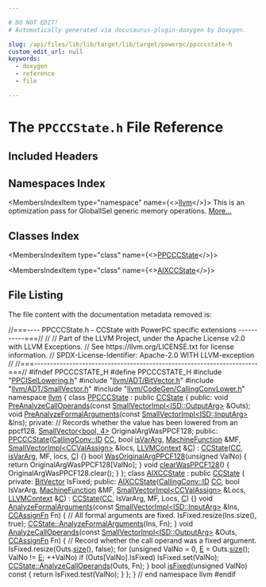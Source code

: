 ```yaml
---

# DO NOT EDIT!
# Automatically generated via docusaurus-plugin-doxygen by Doxygen.

slug: /api/files/lib/lib/target/lib/target/powerpc/ppcccstate-h
custom_edit_url: null
keywords:
  - doxygen
  - reference
  - file

---
```





# The `PPCCCState.h` File Reference

<DoxygenPage pluginConfig={pluginConfig}>



## Included Headers

<IncludesList>
<IncludesListItem
  filePath="PPCISelLowering.h"
  permalink="/docs/api/files/lib/lib/target/lib/target/powerpc/ppcisellowering-h"
  isLocal="true" />
<IncludesListItem
  filePath="llvm/ADT/BitVector.h"
  permalink="/docs/api/files/include/include/llvm/include/llvm/adt/bitvector-h"
  isLocal="true" />
<IncludesListItem
  filePath="llvm/ADT/SmallVector.h"
  permalink="/docs/api/files/include/include/llvm/include/llvm/adt/smallvector-h"
  isLocal="true" />
<IncludesListItem
  filePath="llvm/CodeGen/CallingConvLower.h"
  permalink="/docs/api/files/include/include/llvm/include/llvm/codegen/callingconvlower-h"
  isLocal="true" />
</IncludesList>

## Namespaces Index

<MembersIndex>

<MembersIndexItem
  type="namespace"
  name={<><a href="/docs/api/namespaces/llvm">llvm</a></>}>
This is an optimization pass for GlobalISel generic memory operations. <a href="/docs/api/namespaces/llvm/#details">More...</a>
</MembersIndexItem>

</MembersIndex>

## Classes Index

<MembersIndex>

<MembersIndexItem
  type="class"
  name={<><a href="/docs/api/classes/llvm/ppcccstate">PPCCCState</a></>}>
</MembersIndexItem>

<MembersIndexItem
  type="class"
  name={<><a href="/docs/api/classes/llvm/aixccstate">AIXCCState</a></>}>
</MembersIndexItem>

</MembersIndex>


## File Listing

The file content with the documentation metadata removed is:

<ProgramListing>

<Link id="l00001" /><CodeLine lineNumber="1"><Highlight kind="comment">//===---- PPCCCState.h - CCState with PowerPC specific extensions -----------===//</Highlight><Highlight kind="normal"></Highlight></CodeLine>
<Link id="l00002" /><CodeLine lineNumber="2"><Highlight kind="normal"></Highlight><Highlight kind="comment">//</Highlight><Highlight kind="normal"></Highlight></CodeLine>
<Link id="l00003" /><CodeLine lineNumber="3"><Highlight kind="normal"></Highlight><Highlight kind="comment">// Part of the LLVM Project, under the Apache License v2.0 with LLVM Exceptions.</Highlight><Highlight kind="normal"></Highlight></CodeLine>
<Link id="l00004" /><CodeLine lineNumber="4"><Highlight kind="normal"></Highlight><Highlight kind="comment">// See https://llvm.org/LICENSE.txt for license information.</Highlight><Highlight kind="normal"></Highlight></CodeLine>
<Link id="l00005" /><CodeLine lineNumber="5"><Highlight kind="normal"></Highlight><Highlight kind="comment">// SPDX-License-Identifier: Apache-2.0 WITH LLVM-exception</Highlight><Highlight kind="normal"></Highlight></CodeLine>
<Link id="l00006" /><CodeLine lineNumber="6"><Highlight kind="normal"></Highlight><Highlight kind="comment">//</Highlight><Highlight kind="normal"></Highlight></CodeLine>
<Link id="l00007" /><CodeLine lineNumber="7"><Highlight kind="normal"></Highlight><Highlight kind="comment">//===----------------------------------------------------------------------===//</Highlight><Highlight kind="normal"></Highlight></CodeLine>
<Link id="l00008" /><CodeLine lineNumber="8"><Highlight kind="normal"></Highlight></CodeLine>
<Link id="l00009" /><CodeLine lineNumber="9"><Highlight kind="normal"></Highlight><Highlight kind="preprocessor">#ifndef PPCCCSTATE&#95;H</Highlight><Highlight kind="normal"></Highlight></CodeLine>
<Link id="l00010" /><CodeLine lineNumber="10"><Highlight kind="normal"></Highlight><Highlight kind="preprocessor">#define PPCCCSTATE&#95;H</Highlight><Highlight kind="normal"></Highlight></CodeLine>
<Link id="l00011" /><CodeLine lineNumber="11"><Highlight kind="normal"></Highlight></CodeLine>
<Link id="l00012" /><CodeLine lineNumber="12"><Highlight kind="normal"></Highlight><Highlight kind="preprocessor">#include &quot;<a href="/docs/api/files/lib/lib/target/lib/target/powerpc/ppcisellowering-h">PPCISelLowering.h</a>&quot;</Highlight><Highlight kind="normal"></Highlight></CodeLine>
<Link id="l00013" /><CodeLine lineNumber="13"><Highlight kind="normal"></Highlight><Highlight kind="preprocessor">#include &quot;<a href="/docs/api/files/include/include/llvm/include/llvm/adt/bitvector-h">llvm/ADT/BitVector.h</a>&quot;</Highlight><Highlight kind="normal"></Highlight></CodeLine>
<Link id="l00014" /><CodeLine lineNumber="14"><Highlight kind="normal"></Highlight><Highlight kind="preprocessor">#include &quot;<a href="/docs/api/files/include/include/llvm/include/llvm/adt/smallvector-h">llvm/ADT/SmallVector.h</a>&quot;</Highlight><Highlight kind="normal"></Highlight></CodeLine>
<Link id="l00015" /><CodeLine lineNumber="15"><Highlight kind="normal"></Highlight><Highlight kind="preprocessor">#include &quot;<a href="/docs/api/files/include/include/llvm/include/llvm/codegen/callingconvlower-h">llvm/CodeGen/CallingConvLower.h</a>&quot;</Highlight><Highlight kind="normal"></Highlight></CodeLine>
<Link id="l00016" /><CodeLine lineNumber="16"><Highlight kind="normal"></Highlight></CodeLine>
<Link id="l00017" /><CodeLine lineNumber="17"><Highlight kind="normal"></Highlight><Highlight kind="keyword">namespace </Highlight><Highlight kind="normal"><a href="/docs/api/namespaces/llvm">llvm</a> &#123;</Highlight></CodeLine>
<Link id="l00018" /><CodeLine lineNumber="18"><Highlight kind="normal"></Highlight></CodeLine>
<Link id="l00019" /><CodeLine lineNumber="19" lineLink="/docs/api/classes/llvm/ppcccstate"><Highlight kind="normal"></Highlight><Highlight kind="keyword">class </Highlight><Highlight kind="normal"><a href="/docs/api/classes/llvm/ppcccstate/#a70a7b6bb57e5beeae1701eced2c8deb8">PPCCCState</a> : </Highlight><Highlight kind="keyword">public</Highlight><Highlight kind="normal"> <a href="/docs/api/classes/llvm/ccstate/#abf5a0a68b80983e3e00b9107ed77e93c">CCState</a> &#123;</Highlight></CodeLine>
<Link id="l00020" /><CodeLine lineNumber="20"><Highlight kind="normal"></Highlight><Highlight kind="keyword">public</Highlight><Highlight kind="normal">:</Highlight></CodeLine>
<Link id="l00021" /><CodeLine lineNumber="21"><Highlight kind="normal"></Highlight></CodeLine>
<Link id="l00022" /><CodeLine lineNumber="22"><Highlight kind="normal">  </Highlight><Highlight kind="keywordtype">void</Highlight><Highlight kind="normal"></Highlight></CodeLine>
<Link id="l00023" /><CodeLine lineNumber="23"><Highlight kind="normal">  <a href="/docs/api/classes/llvm/ppcccstate/#ae5d44393838df71e596955aa6ee527e8">PreAnalyzeCallOperands</a>(</Highlight><Highlight kind="keyword">const</Highlight><Highlight kind="normal"> <a href="/docs/api/classes/llvm/smallvectorimpl">SmallVectorImpl&lt;ISD::OutputArg&gt;</a> &amp;Outs);</Highlight></CodeLine>
<Link id="l00024" /><CodeLine lineNumber="24"><Highlight kind="normal">  </Highlight><Highlight kind="keywordtype">void</Highlight><Highlight kind="normal"></Highlight></CodeLine>
<Link id="l00025" /><CodeLine lineNumber="25"><Highlight kind="normal">  <a href="/docs/api/classes/llvm/ppcccstate/#a5efa73361f417393028b2708c7ab8663">PreAnalyzeFormalArguments</a>(</Highlight><Highlight kind="keyword">const</Highlight><Highlight kind="normal"> <a href="/docs/api/classes/llvm/smallvectorimpl">SmallVectorImpl&lt;ISD::InputArg&gt;</a> &amp;Ins);</Highlight></CodeLine>
<Link id="l00026" /><CodeLine lineNumber="26"><Highlight kind="normal"></Highlight></CodeLine>
<Link id="l00027" /><CodeLine lineNumber="27"><Highlight kind="normal"></Highlight><Highlight kind="keyword">private</Highlight><Highlight kind="normal">:</Highlight></CodeLine>
<Link id="l00028" /><CodeLine lineNumber="28"><Highlight kind="normal"></Highlight></CodeLine>
<Link id="l00029" /><CodeLine lineNumber="29"><Highlight kind="normal">  </Highlight><Highlight kind="comment">// Records whether the value has been lowered from an ppcf128.</Highlight><Highlight kind="normal"></Highlight></CodeLine>
<Link id="l00030" /><CodeLine lineNumber="30"><Highlight kind="normal">  <a href="/docs/api/classes/llvm/smallvector">SmallVector&lt;bool, 4&gt;</a> OriginalArgWasPPCF128;</Highlight></CodeLine>
<Link id="l00031" /><CodeLine lineNumber="31"><Highlight kind="normal"></Highlight></CodeLine>
<Link id="l00032" /><CodeLine lineNumber="32"><Highlight kind="normal"></Highlight><Highlight kind="keyword">public</Highlight><Highlight kind="normal">:</Highlight></CodeLine>
<Link id="l00033" /><CodeLine lineNumber="33" lineLink="/docs/api/classes/llvm/ppcccstate/#a70a7b6bb57e5beeae1701eced2c8deb8"><Highlight kind="normal">  <a href="/docs/api/classes/llvm/ppcccstate/#a70a7b6bb57e5beeae1701eced2c8deb8">PPCCCState</a>(<a href="/docs/api/namespaces/llvm/callingconv/#abdf8cf606905c10634e831390981b0ed">CallingConv::ID</a> <a href="/docs/api/files/lib/lib/target/lib/target/riscv/riscvredundantcopyelimination-cpp/#a77c69067ae8279bc00ab8757731e90d7">CC</a>, </Highlight><Highlight kind="keywordtype">bool</Highlight><Highlight kind="normal"> <a href="/docs/api/classes/llvm/ccstate/#ad2dd5d4efbdc498ece37be010f478f98">isVarArg</a>, <a href="/docs/api/classes/llvm/machinefunction">MachineFunction</a> &amp;MF,</Highlight></CodeLine>
<Link id="l00034" /><CodeLine lineNumber="34"><Highlight kind="normal">             <a href="/docs/api/classes/llvm/smallvectorimpl">SmallVectorImpl&lt;CCValAssign&gt;</a> &amp;locs, <a href="/docs/api/classes/llvm/llvmcontext">LLVMContext</a> &amp;<a href="/docs/api/namespaces/llvm/callingconv/#ac6aa1387c4375260e2468eb5a77fdb4cafd841a49aec1539bc88abc8ff9e170fb">C</a>)</Highlight></CodeLine>
<Link id="l00035" /><CodeLine lineNumber="35"><Highlight kind="normal">        : <a href="/docs/api/classes/llvm/ccstate/#abf5a0a68b80983e3e00b9107ed77e93c">CCState</a>(<a href="/docs/api/files/lib/lib/target/lib/target/riscv/riscvredundantcopyelimination-cpp/#a77c69067ae8279bc00ab8757731e90d7">CC</a>, <a href="/docs/api/classes/llvm/ccstate/#ad2dd5d4efbdc498ece37be010f478f98">isVarArg</a>, MF, locs, <a href="/docs/api/namespaces/llvm/callingconv/#ac6aa1387c4375260e2468eb5a77fdb4cafd841a49aec1539bc88abc8ff9e170fb">C</a>) &#123;&#125;</Highlight></CodeLine>
<Link id="l00036" /><CodeLine lineNumber="36"><Highlight kind="normal"></Highlight></CodeLine>
<Link id="l00037" /><CodeLine lineNumber="37" lineLink="/docs/api/classes/llvm/ppcccstate/#aa205ad37d8efbda7b3c018d81be50fb9"><Highlight kind="normal">  </Highlight><Highlight kind="keywordtype">bool</Highlight><Highlight kind="normal"> <a href="/docs/api/classes/llvm/ppcccstate/#aa205ad37d8efbda7b3c018d81be50fb9">WasOriginalArgPPCF128</a>(</Highlight><Highlight kind="keywordtype">unsigned</Highlight><Highlight kind="normal"> ValNo) &#123; </Highlight><Highlight kind="keywordflow">return</Highlight><Highlight kind="normal"> OriginalArgWasPPCF128&#91;ValNo&#93;; &#125;</Highlight></CodeLine>
<Link id="l00038" /><CodeLine lineNumber="38" lineLink="/docs/api/classes/llvm/ppcccstate/#a897117b085dfcbb222a5266359863ab5"><Highlight kind="normal">  </Highlight><Highlight kind="keywordtype">void</Highlight><Highlight kind="normal"> <a href="/docs/api/classes/llvm/ppcccstate/#a897117b085dfcbb222a5266359863ab5">clearWasPPCF128</a>() &#123; OriginalArgWasPPCF128.clear(); &#125;</Highlight></CodeLine>
<Link id="l00039" /><CodeLine lineNumber="39"><Highlight kind="normal">&#125;;</Highlight></CodeLine>
<Link id="l00040" /><CodeLine lineNumber="40"><Highlight kind="normal"></Highlight></CodeLine>
<Link id="l00041" /><CodeLine lineNumber="41" lineLink="/docs/api/classes/llvm/aixccstate"><Highlight kind="normal"></Highlight><Highlight kind="keyword">class </Highlight><Highlight kind="normal"><a href="/docs/api/classes/llvm/aixccstate/#a183dcb7edd7806fbcd2e96c189c0ca6c">AIXCCState</a> : </Highlight><Highlight kind="keyword">public</Highlight><Highlight kind="normal"> <a href="/docs/api/classes/llvm/ccstate/#abf5a0a68b80983e3e00b9107ed77e93c">CCState</a> &#123;</Highlight></CodeLine>
<Link id="l00042" /><CodeLine lineNumber="42"><Highlight kind="normal"></Highlight><Highlight kind="keyword">private</Highlight><Highlight kind="normal">:</Highlight></CodeLine>
<Link id="l00043" /><CodeLine lineNumber="43"><Highlight kind="normal">  <a href="/docs/api/classes/llvm/bitvector">BitVector</a> IsFixed;</Highlight></CodeLine>
<Link id="l00044" /><CodeLine lineNumber="44"><Highlight kind="normal"></Highlight></CodeLine>
<Link id="l00045" /><CodeLine lineNumber="45"><Highlight kind="normal"></Highlight><Highlight kind="keyword">public</Highlight><Highlight kind="normal">:</Highlight></CodeLine>
<Link id="l00046" /><CodeLine lineNumber="46" lineLink="/docs/api/classes/llvm/aixccstate/#a183dcb7edd7806fbcd2e96c189c0ca6c"><Highlight kind="normal">  <a href="/docs/api/classes/llvm/aixccstate/#a183dcb7edd7806fbcd2e96c189c0ca6c">AIXCCState</a>(<a href="/docs/api/namespaces/llvm/callingconv/#abdf8cf606905c10634e831390981b0ed">CallingConv::ID</a> <a href="/docs/api/files/lib/lib/target/lib/target/riscv/riscvredundantcopyelimination-cpp/#a77c69067ae8279bc00ab8757731e90d7">CC</a>, </Highlight><Highlight kind="keywordtype">bool</Highlight><Highlight kind="normal"> IsVarArg, <a href="/docs/api/classes/llvm/machinefunction">MachineFunction</a> &amp;MF,</Highlight></CodeLine>
<Link id="l00047" /><CodeLine lineNumber="47"><Highlight kind="normal">             <a href="/docs/api/classes/llvm/smallvectorimpl">SmallVectorImpl&lt;CCValAssign&gt;</a> &amp;Locs, <a href="/docs/api/classes/llvm/llvmcontext">LLVMContext</a> &amp;<a href="/docs/api/namespaces/llvm/callingconv/#ac6aa1387c4375260e2468eb5a77fdb4cafd841a49aec1539bc88abc8ff9e170fb">C</a>)</Highlight></CodeLine>
<Link id="l00048" /><CodeLine lineNumber="48"><Highlight kind="normal">      : <a href="/docs/api/classes/llvm/ccstate/#abf5a0a68b80983e3e00b9107ed77e93c">CCState</a>(<a href="/docs/api/files/lib/lib/target/lib/target/riscv/riscvredundantcopyelimination-cpp/#a77c69067ae8279bc00ab8757731e90d7">CC</a>, IsVarArg, MF, Locs, <a href="/docs/api/namespaces/llvm/callingconv/#ac6aa1387c4375260e2468eb5a77fdb4cafd841a49aec1539bc88abc8ff9e170fb">C</a>) &#123;&#125;</Highlight></CodeLine>
<Link id="l00049" /><CodeLine lineNumber="49"><Highlight kind="normal"></Highlight></CodeLine>
<Link id="l00050" /><CodeLine lineNumber="50" lineLink="/docs/api/classes/llvm/aixccstate/#a0f25d3320bb5ea35bac638cf4080d08c"><Highlight kind="normal">  </Highlight><Highlight kind="keywordtype">void</Highlight><Highlight kind="normal"> <a href="/docs/api/classes/llvm/aixccstate/#a0f25d3320bb5ea35bac638cf4080d08c">AnalyzeFormalArguments</a>(</Highlight><Highlight kind="keyword">const</Highlight><Highlight kind="normal"> <a href="/docs/api/classes/llvm/smallvectorimpl">SmallVectorImpl&lt;ISD::InputArg&gt;</a> &amp;Ins,</Highlight></CodeLine>
<Link id="l00051" /><CodeLine lineNumber="51"><Highlight kind="normal">                              <a href="/docs/api/namespaces/llvm/#aa555cd3eb8141809d16bcfc45ccc3715">CCAssignFn</a> Fn) &#123;</Highlight></CodeLine>
<Link id="l00052" /><CodeLine lineNumber="52"><Highlight kind="normal">    </Highlight><Highlight kind="comment">// All formal arguments are fixed.</Highlight><Highlight kind="normal"></Highlight></CodeLine>
<Link id="l00053" /><CodeLine lineNumber="53"><Highlight kind="normal">    IsFixed.resize(Ins.size(), </Highlight><Highlight kind="keyword">true</Highlight><Highlight kind="normal">);</Highlight></CodeLine>
<Link id="l00054" /><CodeLine lineNumber="54"><Highlight kind="normal">    <a href="/docs/api/classes/llvm/ccstate/#aec8b01e38583a4e371e14c436324d3be">CCState::AnalyzeFormalArguments</a>(Ins, Fn);</Highlight></CodeLine>
<Link id="l00055" /><CodeLine lineNumber="55"><Highlight kind="normal">  &#125;</Highlight></CodeLine>
<Link id="l00056" /><CodeLine lineNumber="56"><Highlight kind="normal"></Highlight></CodeLine>
<Link id="l00057" /><CodeLine lineNumber="57" lineLink="/docs/api/classes/llvm/aixccstate/#afbbd090afb160a82e3ec6e2d8ef513d9"><Highlight kind="normal">  </Highlight><Highlight kind="keywordtype">void</Highlight><Highlight kind="normal"> <a href="/docs/api/classes/llvm/aixccstate/#afbbd090afb160a82e3ec6e2d8ef513d9">AnalyzeCallOperands</a>(</Highlight><Highlight kind="keyword">const</Highlight><Highlight kind="normal"> <a href="/docs/api/classes/llvm/smallvectorimpl">SmallVectorImpl&lt;ISD::OutputArg&gt;</a> &amp;Outs,</Highlight></CodeLine>
<Link id="l00058" /><CodeLine lineNumber="58"><Highlight kind="normal">                           <a href="/docs/api/namespaces/llvm/#aa555cd3eb8141809d16bcfc45ccc3715">CCAssignFn</a> Fn) &#123;</Highlight></CodeLine>
<Link id="l00059" /><CodeLine lineNumber="59"><Highlight kind="normal">    </Highlight><Highlight kind="comment">// Record whether the call operand was a fixed argument.</Highlight><Highlight kind="normal"></Highlight></CodeLine>
<Link id="l00060" /><CodeLine lineNumber="60"><Highlight kind="normal">    IsFixed.resize(Outs.<a href="/docs/api/classes/llvm/smallvectortemplatecommon/#a1c479a8c434377c2b8cb056bdfdfc201">size</a>(), </Highlight><Highlight kind="keyword">false</Highlight><Highlight kind="normal">);</Highlight></CodeLine>
<Link id="l00061" /><CodeLine lineNumber="61"><Highlight kind="normal">    </Highlight><Highlight kind="keywordflow">for</Highlight><Highlight kind="normal"> (</Highlight><Highlight kind="keywordtype">unsigned</Highlight><Highlight kind="normal"> ValNo = 0, <a href="/docs/api/files/lib/lib/ir/builtingcs-cpp/#abb2b3a60ccc38a28239e19a1646e0c8a">E</a> = Outs.<a href="/docs/api/classes/llvm/smallvectortemplatecommon/#a1c479a8c434377c2b8cb056bdfdfc201">size</a>(); ValNo != <a href="/docs/api/files/lib/lib/ir/builtingcs-cpp/#abb2b3a60ccc38a28239e19a1646e0c8a">E</a>; ++ValNo)</Highlight></CodeLine>
<Link id="l00062" /><CodeLine lineNumber="62"><Highlight kind="normal">      </Highlight><Highlight kind="keywordflow">if</Highlight><Highlight kind="normal"> (Outs&#91;ValNo&#93;.IsFixed)</Highlight></CodeLine>
<Link id="l00063" /><CodeLine lineNumber="63"><Highlight kind="normal">        IsFixed.set(ValNo);</Highlight></CodeLine>
<Link id="l00064" /><CodeLine lineNumber="64"><Highlight kind="normal"></Highlight></CodeLine>
<Link id="l00065" /><CodeLine lineNumber="65"><Highlight kind="normal">    <a href="/docs/api/classes/llvm/ccstate/#a919797ac95a1d84d08e4f43eedededa4">CCState::AnalyzeCallOperands</a>(Outs, Fn);</Highlight></CodeLine>
<Link id="l00066" /><CodeLine lineNumber="66"><Highlight kind="normal">  &#125;</Highlight></CodeLine>
<Link id="l00067" /><CodeLine lineNumber="67"><Highlight kind="normal"></Highlight></CodeLine>
<Link id="l00068" /><CodeLine lineNumber="68" lineLink="/docs/api/classes/llvm/aixccstate/#a96a1a5ed901e8f343705631440229023"><Highlight kind="normal">  </Highlight><Highlight kind="keywordtype">bool</Highlight><Highlight kind="normal"> <a href="/docs/api/classes/llvm/aixccstate/#a96a1a5ed901e8f343705631440229023">isFixed</a>(</Highlight><Highlight kind="keywordtype">unsigned</Highlight><Highlight kind="normal"> ValNo)</Highlight><Highlight kind="keyword"> const </Highlight><Highlight kind="normal">&#123; </Highlight><Highlight kind="keywordflow">return</Highlight><Highlight kind="normal"> IsFixed.test(ValNo); &#125;</Highlight></CodeLine>
<Link id="l00069" /><CodeLine lineNumber="69"><Highlight kind="normal">&#125;;</Highlight></CodeLine>
<Link id="l00070" /><CodeLine lineNumber="70"><Highlight kind="normal"></Highlight></CodeLine>
<Link id="l00071" /><CodeLine lineNumber="71"><Highlight kind="normal">&#125; </Highlight><Highlight kind="comment">// end namespace llvm</Highlight><Highlight kind="normal"></Highlight></CodeLine>
<Link id="l00072" /><CodeLine lineNumber="72"><Highlight kind="normal"></Highlight></CodeLine>
<Link id="l00073" /><CodeLine lineNumber="73"><Highlight kind="normal"></Highlight><Highlight kind="preprocessor">#endif</Highlight></CodeLine>

</ProgramListing>

</DoxygenPage>
